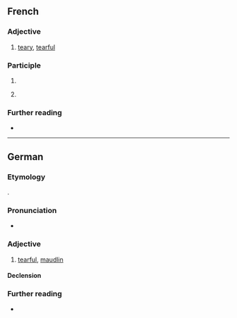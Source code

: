 ==French==

===Adjective===
{{fr-adj}}

# [[teary]], [[tearful]]

===Participle===
{{head|fr|present participle}}

# {{present participle of|fr|larmoyer}}
# {{lb|fr|preceded by {{m|fr|en}}}} {{gerund of|fr|larmoyer}}

===Further reading===
* {{R:TLFi}}

----

==German==

===Etymology===
{{bor+|de|fr|larmoyant}}.

===Pronunciation===
* {{audio|de|De-larmoyant.ogg|Audio}}

===Adjective===
{{de-adj|comp}}

# [[tearful]], [[maudlin]]

====Declension====
{{de-adecl|comp}}

===Further reading===
* {{R:Duden}}